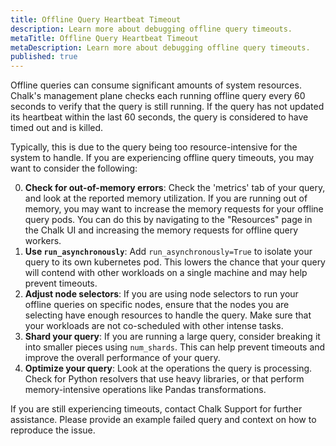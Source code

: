 ```yaml
---
title: Offline Query Heartbeat Timeout
description: Learn more about debugging offline query timeouts.
metaTitle: Offline Query Heartbeat Timeout
metaDescription: Learn more about debugging offline query timeouts.
published: true
---
```


Offline queries can consume significant amounts of system resources. Chalk's management plane checks each
running offline query every 60 seconds to verify that the query is still running. If the query has not
updated its heartbeat within the last 60 seconds, the query is considered to have timed out and is killed.

Typically, this is due to the query being too resource-intensive for the system to handle. If you are experiencing
offline query timeouts, you may want to consider the following:

0. **Check for out-of-memory errors**: Check the 'metrics' tab of your query, and look at the reported memory utilization.
    If you are running out of memory, you may want to increase the memory requests for your
   offline query pods. You can do this by navigating to the "Resources" page in the Chalk UI and increasing the memory
   requests for offline query workers.
1. **Use `run_asynchronously`**: Add `run_asynchronously=True` to isolate your query to its own kubernetes pod. This
    lowers the chance that your query will contend with other workloads on a single machine and may help prevent timeouts.
2. **Adjust node selectors**: If you are using node selectors to run your offline queries on specific nodes, ensure that
    the nodes you are selecting have enough resources to handle the query. Make sure that your workloads are not co-scheduled
    with other intense tasks.
3. **Shard your query**: If you are running a large query, consider breaking it into smaller pieces using `num_shards`.
    This can help prevent timeouts and improve the overall performance of your query.
4. **Optimize your query**: Look at the operations the query is processing. Check for Python resolvers that
    use heavy libraries, or that perform memory-intensive operations like Pandas transformations.

If you are still experiencing timeouts, contact Chalk Support for further assistance. Please provide an example
failed query and context on how to reproduce the issue.




